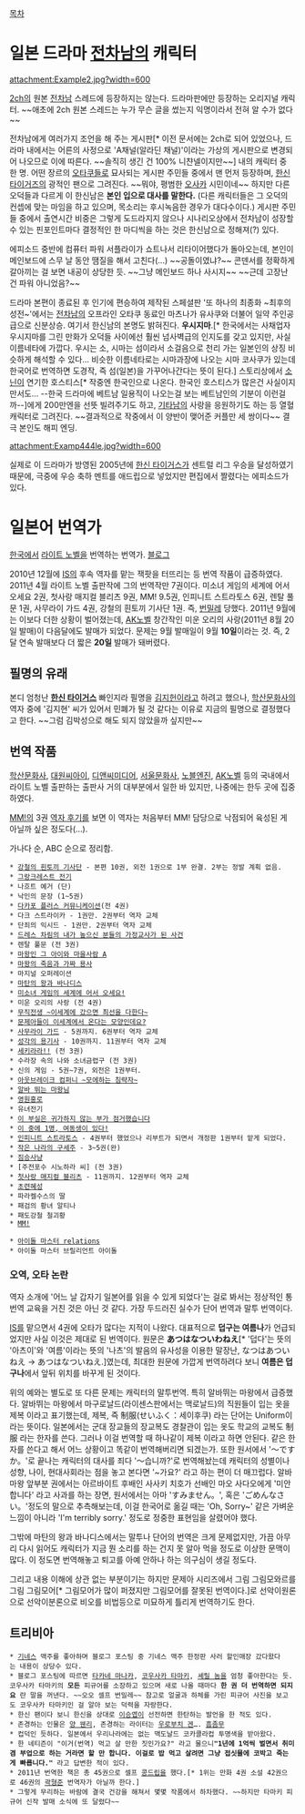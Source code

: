 [[목차]]
= 일본 드라마 [[전차남]]의 캐릭터 =
attachment:Example2.jpg?width=600

[[2ch]]의 원본 [[전차남]] 스레드에 등장하지는 않는다. 드라마판에만 등장하는 오리지널 캐릭터. ~~애초에 2ch 원본 스레드는 누가 무슨 글을 썼는지 익명이라서 전혀 알 수가 없다~~

전차남에게 여러가지 조언을 해 주는 게시판[* 이전 문서에는 2ch로 되어 있었으나, 드라마 내에서는 어른의 사정으로 'A채널(알라딘 채널)'이라는 가상의 게시판으로 변경되어 나오므로 이에 따른다. ~~솔직히 생긴 건 100% 니챤넬이지만~~] 내의 캐릭터 중 한 명. 어떤 장르의 [[오타쿠]]들로 묘사되는 게시판 주민들 중에서 맨 먼저 등장하며, [[한신 타이거즈]]의 광적인 팬으로 그려진다. ~~뭐야, 평범한 [[오사카]] 시민이네~~ 하지만 다른 오덕들과 다르게 이 한신남은 '''본인 입으로 대사를 말한다.''' (다른 캐릭터들은 그 오덕의 컨셉에 맞는 마임을 하고 있으며, 목소리는 후시녹음한 경우가 대다수이다.) 게시판 주민들 중에서 출연시간 비중은 그렇게 도드라지지 않으나 시나리오상에서 전차남이 성장할 수 있는 핀포인트마다 결정적인 한 마디씩을 하는 것은 한신남으로 정해져(?) 있다.

에피소드 중반에 컴퓨터 파워 서플라이가 쇼트나서 리타이어했다가 돌아오는데, 본인이 메인보드에 스무 날 동안 땜질을 해서 고친다(...) ~~공돌이였냐?~~ 콘덴서를 정확하게 갈아끼는 걸 보면 내공이 상당한 듯. ~~그냥 메인보드 하나 사시지~~ ~~근데 고장난 건 파워 아니었음?~~

드라마 본편이 종료된 후 인기에 편승하여 제작된 스페셜판 '또 하나의 최종화 ~최후의 성전~'에서는 [[전차남]]의 오프라인 오타쿠 동료인 마츠나가 유사쿠와 더불어 일약 주인공급으로 신분상승. 여기서 한신남의 본명도 밝혀진다. '''우시지마'''.[* 한국에서는 사채업자 우시지마를 그린 만화가 오덕들 사이에선 훨씬 넘사벽급의 인지도를 갖고 있지만, 사실 이름네타에 가깝다. 우시는 소, 시마는 섬이라서 소걸음으로 천리 가는 일본인의 상징 비슷하게 해석할 수 있다... 비슷한 이름네타로는 시마과장에 나오는 시마 코사쿠가 있는데 한국어로 번역하면 도경작, 즉 섬(일본)을 가꾸어나간다는 뜻이 된다.] 스토리상에서 [[소닌]]이 연기한 호스티스[* 작중엔 한국인으로 나온다. 한국인 호스티스가 많은건 사실이지만서도... --한국 드라마에 베트남 일용직이 나오는걸 보는 베트남인의 기분이 이런걸까--]에게 200만엔을 선뜻 빌려주기도 하고, [[기타남]]의 사랑을 응원하기도 하는 등 열혈 캐릭터로 그려진다. ~~결과적으로 작중에서 이 양반이 맺어준 커플만 세 쌍이다~~ 결극 본인도 해피 엔딩.

attachment:Examp444le.jpg?width=600


실제로 이 드라마가 방영된 2005년에 [[한신 타이거스]]가 센트럴 리그 우승을 달성하였기 때문에, 극중에 우승 축하 멘트를 애드립으로 넣었지만 편집에서 짤렸다는 에피소드가 있다.

= 일본어 번역가 =
[[한국]]에서 [[라이트 노벨]]을 번역하는 번역가. [http://natsue.egloos.com 블로그]

2010년 12월에 [[인피니트 스트라토스|IS]]의 후속 역자를 맡는 잭팟을 터뜨리는 등 번역 작품이 급증하였다. 2011년 4월 라이트 노벨 출판작에 그의 번역작만 7권이다. 미소녀 게임의 세계에 어서 오세요 2권, 첫사랑 매지컬 블리츠 9권, MM! 9.5권, 인피니트 스트라토스 6권, 렌탈 풀문 1권, 사무라이 가드 4권, 강철의 흰토끼 기사단 1권. 즉, [[번밀레]] 당했다. 2011년 9월에는 이보다 더한 상황이 벌어졌는데, [[AK노벨]] 창간작인 미운 오리의 사랑(2011년 8월 20일 발매)이 다음달에도 발매가 되었다. 문제는 9월 발매일이 9월 '''10일'''이라는 것. 즉, 2달 연속 발매보다 더 짧은 '''20일''' 발매가 돼버렸다.

== 필명의 유래 ==
본디 엄청난 '''[[한신 타이거스]]''' 빠인지라 필명을 [[가네모토 도모아키|김지헌]]이라고 하려고 했으나, [[학산문화사]]의 역자 중에 '김지현' 씨가 있어서 민폐가 될 것 같다는 이유로 지금의 필명으로 결정했다고 한다. ~~그럼 김박성으로 해도 되지 않았을까 싶지만~~

== 번역 작품 ==
[[학산문화사]], [[대원씨아이]], [[디앤씨미디어]], [[서울문화사]], [[노블엔진]], [[AK노벨]] 등의 국내에서 라이트 노벨 출판하는 출판사 거의 대부분에서 일한 바 있지만, 나중에는 한두 곳에 집중하였다.

[[MM!]]의 3권 [[역자 후기]]를 보면 이 역자는 처음부터 MM! 담당으로 낙점되어 육성된 게 아닐까 싶은 정도다(…).

가나다 순, ABC 순으로 정리함. 

 * [[강철의 흰토끼 기사단]] - 본편 10권, 외전 1권으로 1부 완결. 2부는 정발 계획 없음.
 * [[그랑크레스트 전기]]
 * 나흐트 예거 (단)
 * 낙인의 문장 (1~5권)
 * [[다카포 시리즈|다카포 플러스 커뮤니케이션]](전 4권)
 * 다크 스트라이카 - 1권만. 2권부터 역자 교체
 * 단죄의 익시드 - 1권만. 2권부터 역자 교체
 * [[드레스 차림의 내가 높으신 분들의 가정교사가 된 사건]]
 * 렌탈 풀문 (전 3권)
 * [[마왕인 그 아이와 마을사람 A]]
 * [[마왕의 죽음과 가짜 용사]]
 * 마지널 오퍼레이션
 * [[마탄의 왕과 바나디스]]
 * [[미소녀 게임의 세계에 어서 오세요!]]
 * 미운 오리의 사랑 (전 4권)
 * [[무직전생 ~이세계에 갔으면 최선을 다한다~]]
 * [[문제아들이 이세계에서 온다는 모양인데요?]]
 * [[사무라이 가드]] - 5권까지. 6권부터 역자 교체
 * [[성각의 용기사]] - 10권까지. 11권부터 역자 교체
 * [[세키라라!!]] (전 3권)
 * 수라장 속의 나와 소녀금렵구 (전 3권)
 * 신의 게임 - 5권~7권, 외전은 1권부터.
 * [[아웃브레이크 컴퍼니 ~모에하는 침략자~]]
 * [[알바 뛰는 마왕님]]
 * [[영원홍로]]
 * 유녀전기
 * [[이 부실은 귀가하지 않는 부가 점거했습니다]]
 * [[이 중에 한 명, 여동생이 있다!|이 중에 1명, 여동생이 있다!]]
 * [[인피니트 스트라토스]] - 4권부터 했었으나 리부트가 되면서 개정판 1권부터 맡게 되었다.
 * [[작은 나라의 구세주]] - 3~5권(완)
 * [[짐승사냥]]
 * [주전포수 시노하라 씨] (전 3권)
 * [[첫사랑 매지컬 블리츠]] - 11권까지. 12권부터 역자 교체
 * [[초련혜성]]
 * 파라켈수스의 딸
 * 패검의 황녀 알티나
 * 패도강철 철괴황
 * [[MM!]]

 * [[THE IDOLM@STER Relations|아이돌 마스터 relations]]
 * 아이돌 마스터 브릴리언트 아이돌

=== 오역, 오타 논란 ===
역자 소개에 '어느 날 갑자기 일본어를 읽을 수 있게 되었다'는 걸로 봐서는 정상적인 통번역 교육을 거친 것은 아닌 것 같다. 가장 두드러진 실수가 단어 번역과 말투 번역이다.

[[인피니트 스트라토스|IS]]를 맡으면서 4권에 오타가 많다는 지적이 나왔다. 대표적으로 '''덥구는 여름나'''가 언급되었지만 사실 이것은 제대로 된 번역이다. 원문은 '''あつはなついわねえ'''[* '덥다'는 뜻의 '아츠이'와 '여름'이라는 뜻의 '나츠'의 발음의 유사성을 이용한 말장난, なつはあついねえ → あつはなついねえ.]였는데, 최대한 원문에 가깝게 번역하려다 보니 '''여름은 덥구나'''에서 앞뒤 위치를 바꾸게 된 것이다.
 
위의 예와는 별도로 또 다른 문제는 캐릭터의 말투번역. 특히 알바뛰는 마왕에서 급증했다. 알바뛰는 마왕에서 마구로날드(라이센스판에서는 맥로날드)의 직원들이 입는 옷을 제복 이라고 표기했는데, 제복, 즉 制服(せいふく：세이후쿠) 라는 단어는 Uniform이라는 뜻이다.
일본에서는 군대 장교들의 장교복도 경찰관이 입는 옷도 학교의 교복도 制服 라는 한자를 쓴다. 그러나 이걸 번역할 때 하나같이 제복 이라고 하면 안된다. 같은 한자를 쓴다고 해서 어느 상황이고 똑같이 번역해버리면 되겠는가. 또한 원서에서 '～ですか。'로 끝나는 캐릭터의 대사를 죄다 '～습니까?'로 번역해놨는데 캐릭터의 성별이나 성향, 나이, 현대사회라는 점을 놓고 본다면 '~가요?' 라고 하는 편이 더 매끄럽다. 알바마왕 앞부분 권에서는 아르바이트 후배인 사사키 치호가 선배인 마오 사다오에게 '미안합니다' 라고 사과를 하는 장면, 원서에서는 아마 'すみません。', 혹은 'ごめんなさい。'정도의 말으로 추측해보는데, 이걸 한국어로 옮길 때는 'Oh, Sorry~' 같은 가벼운 느낌이 아니라 'I'm terribly sorry.' 정도로 정중한 표현임을 살렸어야 했다.

그밖에 마탄의 왕과 바나디스에서는 말투나 단어의 번역은 크게 문제없지만, 가끔 아무리 다시 읽어도 캐릭터가 지금 뭔 소리를 하는 건지 못 알아 먹을 정도로 이상한 문맥이 많다. 이 정도면 번역해놓고 퇴고를 아예 안하나 하는 의구심이 생길 정도다.

그리고 내용 이해에 상관 없는 부분이기는 하지만 문제아 시리즈에서 그림 그림모와르를 그림 그림모어[* 그림모어가 많이 퍼졌지만 그림모어를 잘못된 번역이다.]로 선악이원론으로 선악이분론으로 비오를 비법등으로 미묘하게 틀리게 번역하기도 한다. 

== 트리비아 ==
 * [[기네스]] 맥주를 좋아하며 블로그 포스팅 중 기네스 맥주 한정판 사러 할인매장 갔다왔다는 내용이 상당수 있다.
 * 블로그 포스팅에 따르면 [[타카네 마나카]], [[코우사카 타마키]], [[셰릴 놈]]을 엄청 좋아한다는 듯.
 코우사카 타마키의 '''모든''' 피규어를 소장하고 있으며 새로 나올 때마다 '''한 권 더 번역하면 되지요''' 란 말을 꺼낸다. ~~오오 셀프 번밀레~~ 참고로 얼굴과 하체를 가린 피규어 사진을 보고도 코우사카 타마키인 걸 알아 보는 덕력을 자랑한다.
 * 한신 팬이다 보니 한신을 상대로 [[이승엽]]이 선전하면 한탄하는 발언을 한 적도 있다.
 * 존경하는 인물은 [[양 웬리]], 존경하는 라이터는 [[우로부치 겐]]…. [[흠좀무]]
 * 컵덕인 듯하다. 일본에서 우리나라에는 없는 맥도날드 코카콜라컵 투명색을 받아왔다.
 * 한 네티즌이 "이거(번역) 먹고 살 만한 짓인가요?" 라고 물으니'''"1년에 1억씩 벌면서 취미 겸 부업으로 하는 거라면 할 만 합니다. 이걸로 밥 먹고 살려면 그냥 접싯물에 코박고 죽는 게 빠릅니다."''' 라고 답변한 적이 있다.
 * 2011년 번역한 책은 총 45권으로 셀프 [[콩드립]]을 했다.[* 1위는 만화 4권 소설 42권으로 46권의 [[곽형준]] 번역자가 아닐까 한다.]
 * 그렇게 무리하는 바람에 결국 건강을 해쳐서 몇몇 작품에서 하차했다. ~~하지만 타마키 피규어 신작 발매 소식에 또 달렸다~~
